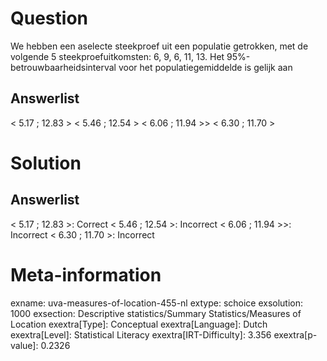 Question
========

We hebben een aselecte steekproef uit een populatie getrokken, met de
volgende 5 steekproefuitkomsten: 6, 9, 6, 11, 13. Het
95%-betrouwbaarheidsinterval voor het populatiegemiddelde is gelijk aan

Answerlist
----------

< 5.17 ; 12.83 >
< 5.46 ; 12.54 >
< 6.06 ; 11.94 >>
< 6.30 ; 11.70 >

Solution
========

Answerlist
----------

< 5.17 ; 12.83 >: Correct
< 5.46 ; 12.54 >: Incorrect
< 6.06 ; 11.94 >>: Incorrect
< 6.30 ; 11.70 >: Incorrect

Meta-information
================
exname: uva-measures-of-location-455-nl
extype: schoice
exsolution: 1000
exsection: Descriptive statistics/Summary Statistics/Measures of Location
exextra[Type]: Conceptual
exextra[Language]: Dutch
exextra[Level]: Statistical Literacy
exextra[IRT-Difficulty]: 3.356
exextra[p-value]: 0.2326
